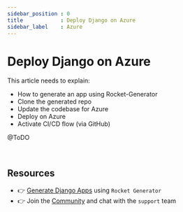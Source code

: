 ```yaml
---
sidebar_position : 0
title            : Deploy Django on Azure
sidebar_label    : Azure
---
```


# Deploy Django on Azure

This article needs to explain:

- How to generate an app using Rocket-Generator
- Clone the generated repo
- Update the codebase for Azure
- Deploy on Azure 
- Activate CI/CD flow (via GitHub)

@ToDO

<br />

## Resources

- 👉 [Generate Django Apps](https://app-generator.dev/) using `Rocket Generator`
- 👉 Join the [Community](https://discord.gg/fZC6hup) and chat with the `support` team 
